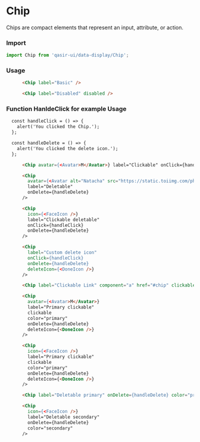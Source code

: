 
# Chip

<Subtitle>
  Chips are compact elements that represent an input, attribute, or action.
</Subtitle>
<Preview withSource="none">
  <Story id="components-data-display-chip-example--chip" />
</Preview>

### Import
```js
import Chip from 'qasir-ui/data-display/Chip';
```

### Usage

```html
      <Chip label="Basic" />
```
```html 
      <Chip label="Disabled" disabled />
```
### Function HanldeClick for example Usage
```html
  const handleClick = () => {
    alert('You clicked the Chip.');
  };

  const handleDelete = () => {
    alert('You clicked the delete icon.');
  };

```

```html
      <Chip avatar={<Avatar>M</Avatar>} label="Clickable" onClick={handleClick} />
```
```html  
      <Chip
        avatar={<Avatar alt="Natacha" src="https://static.toiimg.com/photo/msid-67586673/67586673.jpg?3918697" />}
        label="Deletable"
        onDelete={handleDelete}
      />
```
```html
      <Chip
        icon={<FaceIcon />}
        label="Clickable deletable"
        onClick={handleClick}
        onDelete={handleDelete}
      />
```
```html
      <Chip
        label="Custom delete icon"
        onClick={handleClick}
        onDelete={handleDelete}
        deleteIcon={<DoneIcon />}
      />
```
```html
      <Chip label="Clickable Link" component="a" href="#chip" clickable />
```
```html 
      <Chip
        avatar={<Avatar>M</Avatar>}
        label="Primary clickable"
        clickable
        color="primary"
        onDelete={handleDelete}
        deleteIcon={<DoneIcon />}
      />
```
```html
      <Chip
        icon={<FaceIcon />}
        label="Primary clickable"
        clickable
        color="primary"
        onDelete={handleDelete}
        deleteIcon={<DoneIcon />}
      />
```
```html
      <Chip label="Deletable primary" onDelete={handleDelete} color="primary" />
```

```html  
      <Chip
        icon={<FaceIcon />}
        label="Deletable secondary"
        onDelete={handleDelete}
        color="secondary"
      />
```